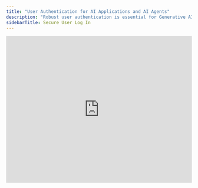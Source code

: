 ```yaml
---
title: "User Authentication for AI Applications and AI Agents"
description: "Robust user authentication is essential for Generative AI applications and AI agents. It ensures security, protects data, and controls access to AI models and features."
sidebarTitle: Secure User Log In
---
```


<Frame>
  <iframe
    width="100%"
    height="400"
    src="https://play.vidyard.com/cdwosENc4TT1ZhFdJmfKvF.html"
    title="Introducing: Auth for GenAI"
    frameborder="0"
    allow="accelerometer; autoplay; gyroscope; picture-in-picture; fullscreen"
    referrerpolicy="no-referrer-when-downgrade"
    allowfullscreen
  />
</Frame>

## Why authentication matters for AI

- **Secure and controlled access:** Safeguards user data, manages who can use your AI and what they can do, and establishes a clear audit trail for both user and AI agent activities.
- **Agent identity & delegation:** Establishes an AI agent's identity and its authorization to act on behalf of a user.
- **Auditability:** Provides a record of user activities for auditing and compliance.
- **Personalization:** Enables tailored AI experiences by maintaining user preferences and conversational history.

## Authentication for users of AI applications

Auth0 is a flexible, drop-in solution to add authentication and authorization services to your applications. With Auth0, your users can log in with:

- Username and password
- [Passwordless and Passkeys](https://auth0.com/docs/authenticate/passwordless)
- [Social Login (Google, Meta, Microsoft, GitHub, etc.)](https://auth0.com/docs/authenticate/passwordless#social-login)
- [Corporate credentials and Single Sign On (SSO)](https://auth0.com/docs/authenticate/single-sign-on) for B2B AI applications
- And more.

Auth0 also provides the following features for enhanced security and scalability:

- [Multi-factor Authentication](https://auth0.com/docs/secure/multi-factor-authentication)
- [Attack Protection](https://auth0.com/docs/secure/attack-protection): Detect attacks and stop malicious attempts to access your application, such as blocking traffic from certain IPs and displaying CAPTCHA. This includes Bot Detection, Suspicious IP Throttling, Brute Force Protection, and Breached Password Detection.
- [Highly Regulated Identity](https://auth0.com/docs/secure/highly-regulated-identity)
- UI and login flow customizations via [Actions](https://auth0.com/docs/customize/actions) and [Forms](https://auth0.com/docs/customize/forms)

## User login flows for AI applications

Choosing a login flow impacts security and user experience. Auth0 offers two ways to implement login authentication for your applications.

1. [**Universal Login (Recommended)**](https://auth0.com/docs/authenticate/login/auth0-universal-login)**:** Users are redirected to a secure, hosted login page provided by Auth0.
   - **Enhanced security:** Your AI application never handles user credentials directly.
   - **Reduced development:** Simplifies implementation of secure login, password policies, and MFA.
   - **Centralized identity:** Manages user profiles and integrates various identity providers efficiently.
   - **Advanced customizations**: Allows you to build custom, client-rendered versions of Universal Login screens, giving you control over every pixel of your Universal Login experience.
   - **Use case:** Ideal for most GenAI services requiring secure, frictionless user access.

<Frame>
  <img src="/img/universal_login.png" alt="Universal login screen" />
</Frame>

2. [**Embedded Login**](https://auth0.com/docs/authenticate/login/embedded-login)**:** The login interface is integrated directly within your AI application's UI.
   - **Additional UI control:** Allows for highly customized branding.
   - **Increased responsibility:** Requires your team to manage sensitive data inputs and secure communication within your app.
   - **Complexity:** More challenging to implement and maintain advanced features.
   - **Use Case:** Suitable for highly specialized internal AI tools in tightly controlled environments.

## Authentication for AI agents and API access

With Auth0, it is possible to extend authentication to AI agents accessing services on their own:

- **Machine-to-Machine authentication:** For AI agents or backend services, use secure **OAuth 2.0 Client Credentials Flow** with **Client Secret**, **mutual TLS (mTLS)**, or **Private Key JWT** to authenticate directly with AI service APIs.
- **Delegated authorization:** When an AI agent acts on behalf of a human, the **[Client-Initiated Backchannel Authentication (CIBA)](https://auth0.com/docs/get-started/authentication-and-authorization-flow/client-initiated-backchannel-authentication-flow/user-authentication-with-ciba)** and **[Device Authorization](https://auth0.com/docs/get-started/authentication-and-authorization-flow/device-authorization-flow)** flow allow the user to grant specific permissions to the agent without sharing their credentials.

## Call your APIs on a user's behalf

You can use Auth0 to authorize calls to your own APIs on behalf of logged-in users. The Auth0 SDKs make this easy. [Learn more](/intro/call-your-apis-on-users-behalf).

## Get started

To begin using Auth0 authentication in your GenAI applications, refer to the following resources:

### Quickstarts

<Columns>
  <Card
    href="/get-started/user-authentication#next-js"
    title="User Authentication for Next.js"
    icon="js"
    iconType="solid"
    horizontal
  />
  <Card
    href="/get-started/user-authentication#fastapi"
    title="User Authentication for FastAPI"
    icon="python"
    iconType="solid"
    horizontal
  />
  <Card
    href="https://auth0.com/docs/quickstarts"
    title="Other official quickstarts"
    icon="rocket-launch"
    iconType="solid"
    horizontal
  />
</Columns>

### Sample Apps

<Columns>
  <Card
    title="Fullstack (Next.js, FastAPI)"
    icon="github"
    iconType="solid"
    horizontal
    href="https://github.com/auth0-samples/auth0-ai-samples/tree/main/authenticate-users"
  />
  <Card
    title="Agent0 (React + Fastify + Vercel AI SDK)"
    icon="github"
    iconType="solid"
    horizontal
    href="https://github.com/auth0-samples/agent0"
  />
  <Card
    title="Assistant0 (Next.js, FastAPI)"
    href="https://github.com/auth0-samples/auth0-assistant0"
    icon="github"
    iconType="solid"
    horizontal
  />
</Columns>

### Learn more

<Columns>
  <Card
    title="Auth0 Docs"
    icon="book"
    iconType="solid"
    horizontal
    href="https://auth0.com/docs/articles"
  />
  <Card
    title="Authentication API"
    icon="key"
    iconType="solid"
    horizontal
    href="https://auth0.com/docs/api/authentication"
  />
  <Card
    title="SDKs"
    icon="code"
    iconType="solid"
    horizontal
    href="https://auth0.com/docs/libraries"
  />
</Columns>
